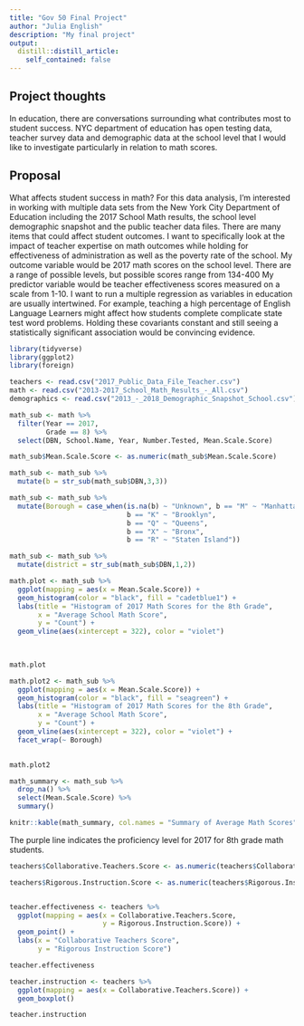 ```yaml
---
title: "Gov 50 Final Project"
author: "Julia English"
description: "My final project"
output:
  distill::distill_article:
    self_contained: false
---
```




## Project thoughts

In education, there are conversations surrounding what contributes most to student success. NYC department of education has open testing data, teacher survey data and demographic data at the school level that I would like to investigate particularly in relation to math scores. 


## Proposal

What affects student success in math? For this data analysis, I'm interested in working with multiple data sets from the New York City Department of Education including the 2017 School Math results, the school level demographic snapshot and the public teacher data files. There are many items that could affect student outcomes. I want to specifically look at the impact of teacher expertise on math outcomes while holding for effectiveness of administration as well as the poverty rate of the school. My outcome variable would be 2017 math scores on the school level. There are a range of possible levels, but possible scores range from 134-400 My predictor variable would be teacher effectiveness scores measured on a scale from 1-10. I want to run a multiple regression as variables in education are usually intertwined. For example, teaching a high percentage of English Language Learners might affect how students complete complicate state test word problems. Holding these covariants constant and still seeing a statistically significant association would be convincing evidence. 


```r
library(tidyverse)
library(ggplot2)
library(foreign)

teachers <- read.csv("2017_Public_Data_File_Teacher.csv")
math <- read.csv("2013-2017_School_Math_Results_-_All.csv")
demographics <- read.csv("2013_-_2018_Demographic_Snapshot_School.csv")
```

```r



math_sub <- math %>% 
  filter(Year == 2017,
         Grade == 8) %>% 
  select(DBN, School.Name, Year, Number.Tested, Mean.Scale.Score) 

math_sub$Mean.Scale.Score <- as.numeric(math_sub$Mean.Scale.Score)

math_sub <- math_sub %>%
  mutate(b = str_sub(math_sub$DBN,3,3))

math_sub <- math_sub %>%
  mutate(Borough = case_when(is.na(b) ~ "Unknown", b == "M" ~ "Manhattan",
                             b == "K" ~ "Brooklyn",
                             b == "Q" ~ "Queens",
                             b == "X" ~ "Bronx",
                             b == "R" ~ "Staten Island"))

math_sub <- math_sub %>%
  mutate(district = str_sub(math_sub$DBN,1,2))  

math.plot <- math_sub %>% 
  ggplot(mapping = aes(x = Mean.Scale.Score)) +
  geom_histogram(color = "black", fill = "cadetblue1") +
  labs(title = "Histogram of 2017 Math Scores for the 8th Grade",
       x = "Average School Math Score",
       y = "Count") +
  geom_vline(aes(xintercept = 322), color = "violet") 
  
  

math.plot

math.plot2 <- math_sub %>% 
  ggplot(mapping = aes(x = Mean.Scale.Score)) +
  geom_histogram(color = "black", fill = "seagreen") +
  labs(title = "Histogram of 2017 Math Scores for the 8th Grade",
       x = "Average School Math Score",
       y = "Count") +
  geom_vline(aes(xintercept = 322), color = "violet") +
  facet_wrap(~ Borough)
  

math.plot2

math_summary <- math_sub %>% 
  drop_na() %>% 
  select(Mean.Scale.Score) %>% 
  summary()

knitr::kable(math_summary, col.names = "Summary of Average Math Scores")

```
The purple line indicates the proficiency level for 2017 for 8th grade math students. 

```r

teachers$Collaborative.Teachers.Score <- as.numeric(teachers$Collaborative.Teachers.Score)

teachers$Rigorous.Instruction.Score <- as.numeric(teachers$Rigorous.Instruction.Score)


teacher.effectiveness <- teachers %>% 
  ggplot(mapping = aes(x = Collaborative.Teachers.Score,
                       y = Rigorous.Instruction.Score)) +
  geom_point() +
  labs(x = "Collaborative Teachers Score",
       y = "Rigorous Instruction Score")

teacher.effectiveness

teacher.instruction <- teachers %>% 
  ggplot(mapping = aes(x = Collaborative.Teachers.Score)) +
  geom_boxplot()

teacher.instruction
```


